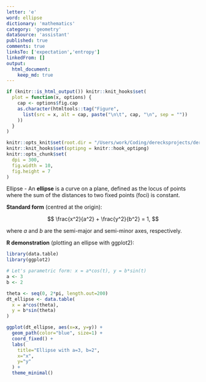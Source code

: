 ```yaml
---
letter: 'e'
word: ellipse
dictionary: 'mathematics'
category: 'geometry'
dataSource: 'assistant'
published: true
comments: true
linksTo: ['expectation','entropy']
linkedFrom: []
output:
  html_document:
    keep_md: true
---
```


```r
if (knitr::is_html_output()) knitr::knit_hooks$set(
  plot = function(x, options) {
    cap <- options$fig.cap
    as.character(htmltools::tag("Figure",
      list(src = x, alt = cap, paste("\n\t", cap, "\n", sep = ""))
    ))
  }
)

knitr::opts_knit$set(root.dir = "/Users/work/Coding/derecksprojects/derecksnotes.com-playground/derecksnotes.com/client/src/app/dictionaries/mathematics/definitions")
knitr::knit_hooks$set(optipng = knitr::hook_optipng)
knitr::opts_chunk$set(
  dpi = 300,
  fig.width = 10,
  fig.height = 7
)
```

<a id="ellipse">Ellipse</a> - An **ellipse** is a curve on a plane, defined as the locus of points where the sum of the distances to two fixed points (foci) is constant.

**Standard form** (centred at the origin):

$$
\frac{x^2}{a^2} + \frac{y^2}{b^2} = 1,
$$

where $a$ and $b$ are the semi-major and semi-minor axes, respectively.

**R demonstration** (plotting an ellipse with ggplot2):

```r
library(data.table)
library(ggplot2)

# Let's parametric form: x = a*cos(t), y = b*sin(t)
a <- 3
b <- 2

theta <- seq(0, 2*pi, length.out=200)
dt_ellipse <- data.table(
  x = a*cos(theta),
  y = b*sin(theta)
)

ggplot(dt_ellipse, aes(x=x, y=y)) +
  geom_path(color="blue", size=1) +
  coord_fixed() +
  labs(
    title="Ellipse with a=3, b=2",
    x="x",
    y="y"
  ) +
  theme_minimal()
```

